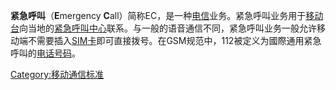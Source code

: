 '''紧急呼叫'''（'''E'''mergency '''C'''all）简称EC，是一种[[电信|电信]]业务。紧急呼叫业务用于[[移动台|移动台]]向当地的[[紧急呼叫中心|紧急呼叫中心]]联系。与一般的语音通信不同，紧急呼叫业务一般允许移动端不需要插入[[SIM卡|SIM卡]]即可直接拨号。在GSM规范中，112被定义为國際通用紧急呼叫的[[电话号码|电话号码]]。

[[Category:移动通信标准|Category:移动通信标准]]